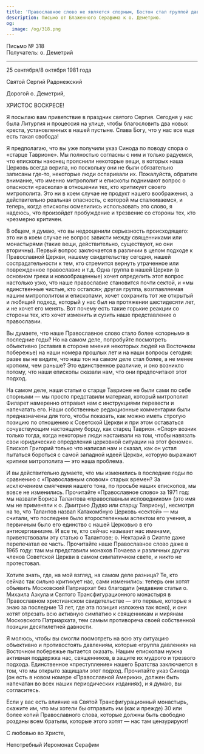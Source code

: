 ```yaml
---
title: 'Православное слово не является спорным, Бостон стал группой давления'
description: Письмо от Блаженного Серафима к о. Деметрию.
og:
  image: /og/318.png
---
```


<div style={{textAlign:'right', fontFamily:'monospace'}}>Письмо № 318</div>
<div style={{textAlign:'left', fontFamily:'monospace'}}>Получатель: о. Деметрий</div>

---

25 сентября/8 октября 1981 года

Святой Сергий Радонежский

Дорогой о. Деметрий,

ХРИСТОС ВОСКРЕСЕ!

Я посылаю вам приветствие в праздник святого Сергия. Сегодня у нас была Литургия и процессия на улице, чтобы благословить два новых креста, установленных в нашей пустыне. Слава Богу, что у нас все еще есть такая свобода!

Я предполагаю, что вы уже получили указ Синода по поводу спора о «старце Таврионе». Мы полностью согласны с ним и только радуемся, что епископы наконец прояснили некоторые вещи, в которых наша Церковь всегда верила, но поскольку они не были обязательно записаны где-то, некоторые люди оспаривали их. Пожалуйста, обратите внимание, что именно митрополит и епископы поднимают вопрос о опасности «раскола» в отношении тех, кто критикует своего митрополита. Это ни в коем случае не продукт нашего воображения, а действительно реальная опасность, с которой мы сталкиваемся, и теперь, когда епископы осмелились использовать это слово, я надеюсь, что произойдет пробуждение и трезвение со стороны тех, кто чрезмерно критичен.

В общем, я думаю, что вы недооценили серьезность происходящего: это ни в коем случае не вопрос зависти между священниками или монастырями (такие вещи, действительно, существуют, но они вторичны). Первый вопрос заключается в различии в целом подходе к Православной Церкви, нашему свидетельству сегодня, нашей сострадательности к тем, кто стремится вернуть утраченное или поврежденное православие и т.д. Одна группа в нашей Церкви (в основном греки и новообращенные) хочет определить этот вопрос настолько узко, что наше православие становится почти сектой, и «мы единственные чистые, кто остался»; другая группа, возглавляемая нашим митрополитом и епископами, хочет сохранить тот же открытый и любящий подход, который у нас был на протяжении шестидесяти лет, и не хочет его менять. Вот почему есть такие горькие реакции со стороны тех, кто хочет изменить и сузить наше представление о православии.

Вы думаете, что наше Православное слово стало более «спорным» в последние годы? Но на самом деле, попробуйте посмотреть объективно (оставив в стороне мнения некоторых людей на Восточном побережье) на наши номера прошлых лет и на наши вопросы сегодня: разве вы не видите, что наш тон на самом деле стал более, а не менее кротким, чем раньше? Это единственное различие, и оно возникло потому, что наши епископы сказали нам, что они предпочитают этот подход.

На самом деле, наши статьи о старце Таврионе не были сами по себе спорными — мы просто представили материал, который митрополит Филарет намеренно отправил нам с инструкциями перевести и напечатать его. Наши собственные редакционные комментарии были предназначены для того, чтобы показать, как можно иметь строгую позицию по отношению к Советской Церкви и при этом оставаться сочувствующим настоящему борцу, как старец Таврион. «Спор» возник только тогда, когда некоторые люди настаивали на том, чтобы навязать свои юридические определения церковной ситуации на этот феномен. Епископ Григорий только что написал нам и сказал, как он устал пытаться бороться с самой западной идеей Церкви, которую выражают критики митрополита — это наша проблема.

И вы действительно думаете, что мы изменились в последние годы по сравнению с «Православным словом» старых времен? За исключением смягчения нашего тона, по просьбе наших епископов, мы вовсе не изменились. Прочитайте «Православное слово» за 1971 год: мы назвали Бориса Талантова «православным исповедником» (это имя мы не применяли к о. Дмитрию Дудко или старцу Тавриону), несмотря на то, что Талантов назвал Катакомбную Церковь «сектой» — мы считали, что последнее было второстепенным аспектом его учения, а первичным было его единство с нашей Церковью в его антисергианизме. И все те, кто сейчас называет нас именами, приветствовали эту статью о Талантове; о. Нектарий в Сиэтле даже перепечатал ее часть. Прочитайте наше Православное слово даже в 1965 году: там мы представили монахов Почаева и различных других членов Советской Церкви в самом симпатичном свете, и никто не протестовал.

Хотите знать, где, на мой взгляд, на самом деле разница? Те, кто сейчас так сильно критикует нас, сами изменились: теперь они хотят объявить Московский Патриархат без благодати (недавние статьи о. Михаила Азкула и Святого Трансфигурационного монастыря в Православном христианском свидетельстве — это первые, которые я знаю за последние 13 лет, где эта позиция изложена так ясно), и они хотят отрезать всю активную симпатию к священникам и мирянам Московского Патриархата, тем самым противореча своей собственной позиции десятилетней давности.

Я молюсь, чтобы вы смогли посмотреть на всю эту ситуацию объективно и противостоять давлениям, которые «группа давления» на Восточном побережье пытается оказать. Нашим епископам нужна активная поддержка нас, священников, в защите их мудрого и трезвого подхода. Единственное «преступление» нашего Братства заключается в том, что мы открыто защищали этот подход. Прочитайте указ Синода (он есть в новом номере «Православной Америки», должен быть напечатан во всех наших периодических изданиях), и я думаю, вы согласитесь.

Если у вас есть влияние на Святой Трансфигурационный монастырь, скажите им, что мы хотели бы отправить им (как и прежде) 30 или более копий Православного слова, которые должны быть свободно розданы всем братьям, которые этого хотят — нас там цензурируют!

С любовью во Христе,

Непотребный Иеромонах Серафим